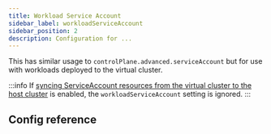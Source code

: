```yaml
---
title: Workload Service Account
sidebar_label: workloadServiceAccount
sidebar_position: 2
description: Configuration for ...
---
```



This has similar usage to `controlPlane.advanced.serviceAccount` but for use with workloads deployed to the virtual cluster.

:::info
If [syncing ServiceAccount resources from the virtual cluster to the host cluster](../../../sync/to-host/advanced/service-accounts.mdx) is enabled, the `workloadServiceAccount` setting is ignored.
:::

## Config reference

<WorkloadServiceAccount/>
